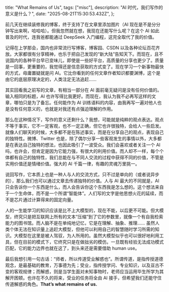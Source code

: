   title: "What Remains of Us",
  tags: ["misc"],
  description: "AI 时代，我们写作的意义是什么？",
  date: "2025-08-21T15:30:53.432Z",
};

前几天在继续装修我的博客，终于支持了在文章里添加图片（AI 现在是不是分分钟写出来啊，哈哈哈）。但我忽然就在想，我现在还能写什么呢？在这个 AI 如此普及的时代，连我爸都能通过 DeepSeek 入门编程，这完全取代了我的价值。

记得在上学那会，国内也非常流行写博客，博客园、CSDN 以及各种论坛百花齐放。大家都很有分享精神，也乐于把自己发现的“新大陆”告知天下。而现在，且不说国内的各种平台早已变味儿，即使是一些好平台，高质量的分享也更少了。质量是一回事，更重要的，我觉得还是信息获取的方式变了。现在学习一个新事物最快的方式，毋庸置疑就是问 AI。它比你看到的任何文章作者知识都要渊博，这个是由它的底层原理决定的，人类注定无法追赶……

其实回看我之前写的文章，有相当一部分在 AI 面前毫无疑问是没有任何价值的。输入相同的标题，AI 也许写得比我更好。而现在，我认为我不必再写这样的文章，哪怕只是为了备忘。任何能作为 AI 训练语料的内容，由我再写一遍对他人也是没有任何意义的，也就是对我还有点强迫理解的作用。

那么在这种情况下，写作的意义还剩什么？我想，可能就是纯粹的观点表达。观点不等于事实，它不一定客观，也不一定正确，但它也许很独特，会给人一些启发。就像人们聊天的时候，大多都不是在陈述事实，而是在分享自己的观点，表现自己的独特性。微博、Twitter 也是，除了偶尔分享一些客观发生的事情以外，大多都是在表达自己独特的想法，也因此吸引了一波受众。我们会喜欢或者关注一个 AI 吗，也许会，但肯定是因为它能力强，有很大的利用价值。而人却不一样，每个个体都有自己的独特性，我们总能在与不同人交流的过程中获得不同的价值，不管是实用价值还是情绪价值。强大的 AI 千篇一律，有趣的灵魂万里挑一。

说回写作，它本质上也是一种人与人的交流方式，只不过是单向的（或者说异步的），那么我们也可以通过文章去传递独特的价值。人与 AI 最大的不同就是，AI 只会告诉你一个东西是什么，而人会告诉你这个东西我是怎么想的。这个想法来自于一个生命体，而不是一个所谓“智能体”。人们写的文字是他思想火花的延续，而不是芯片通过计算得来的固定向量。

人的一生能学习的知识应该是比不上大模型的，现在不能，以后更不可能。但大模型，终究只是把互联网上所有的文本“压缩”到了它的参数里，就像一个有自我检索能力的图书馆。而人脑不是在单纯地记忆，它是在理解、抽象、推理…… 虽然人类个体无法在知识量上追赶大模型，但他可以利用自己的智慧随时学习所需的知识。大模型在这里是被人驾驭，为人所用的。虽然大模型似乎也可以很好地利用工具，但在目前的模式下，它终究只是在做拙劣的模仿。一旦既有经验无法成功模式匹配，它的能力边界也就在这了，到头来还是需要借助 human use。

最后我想引用一句古话：“师者，所以传道受业解惑也”。所谓传道，是指传授道德观念，是最基础的教育，万事德为先；受业，指传授学问、专业知识，以及亘古不变的客观规律；而解惑，则是当学生面对未知事物时，老师应当运用毕生所学为其解开困顿。也许在不久的将来，受业的任务将全由 AI 接手，但希望我们还能守住传道解惑的角色。**That’s what remains of us.**

